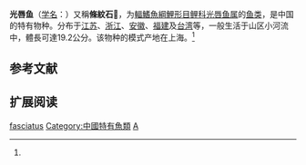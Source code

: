 {{Speciesbox
| name = 光唇鱼
| status = NE
| status_system = IUCN3.1
| image = 
| genus = Acrossocheilus
| species = fasciatus
| authority = Steindachner, 1892<ref name='id5911'>{{cite web| url =http://www.bioinfo.cn/db05/BjdwSpecies.php?action=view&id=5911| title =光唇鱼| work =中国动物物种编目数据库| publisher =中国科学院微生物研究所| author =中国科学院动物研究所| accessdate =2009-04-11| deadurl =yes| archiveurl =https://web.archive.org/web/20131203122335/http://www.bioinfo.cn/db05/BjdwSpecies.php?action=view| archivedate =2013-12-03}}</ref>
| synonyms = *''Acrossochilus rabaudi''<br /><small>Tchang, 1930</small>''
*''Barbus lissochiloides''<br /><small>Nichols, 1928</small>''
*''Crossocheilus styani''<br /><small>Boulenger, 1901</small>''
*''Crossochilus fasciatus''<br /><small>Steindachner, 1892</small>''
*''Crossochilus styani''<br /><small>Boulenger, 1901</small>''
}}

'''光唇鱼'''（[[学名|学名]]：{{lang|la|''Acrossocheilus fasciatus''}}）又稱'''條紋石𩼧'''，为[[輻鰭魚綱|輻鰭魚綱]][[鯉形目|鯉形目]][[鲤科|鲤科]][[光唇鱼属|光唇鱼属]]的[[鱼类|鱼类]]，是中国的特有物种。分布于[[江苏|江苏]]、[[浙江|浙江]]、[[安徽|安徽]]、[[福建|福建]]及[[台湾|台湾]]等，一般生活于山区小河流中，體長可達19.2公分。该物种的模式产地在上海。<ref name='id5911'/>

== 参考文献 ==
{{reflist}}

== 扩展阅读 ==
{{refbegin}}
{{wikispecies-inline|Acrossocheilus fasciatus|光唇鱼}}
{{refend}}
{{Taxonbar|from=Q1039631}}

[[Category:光唇鱼属|fasciatus]]
[[Category:中國特有魚類|Category:中國特有魚類]]
[[Category:1892年描述的魚類|A]]